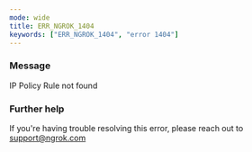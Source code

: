 ```yaml
---
mode: wide
title: ERR_NGROK_1404
keywords: ["ERR_NGROK_1404", "error 1404"]
---
```



### Message

IP Policy Rule not found

<ErrorDetails />

### Further help

If you're having trouble resolving this error, please reach out to [support@ngrok.com](mailto:support@ngrok.com?subject=Help%20with%20ERR_NGROK_1404)
